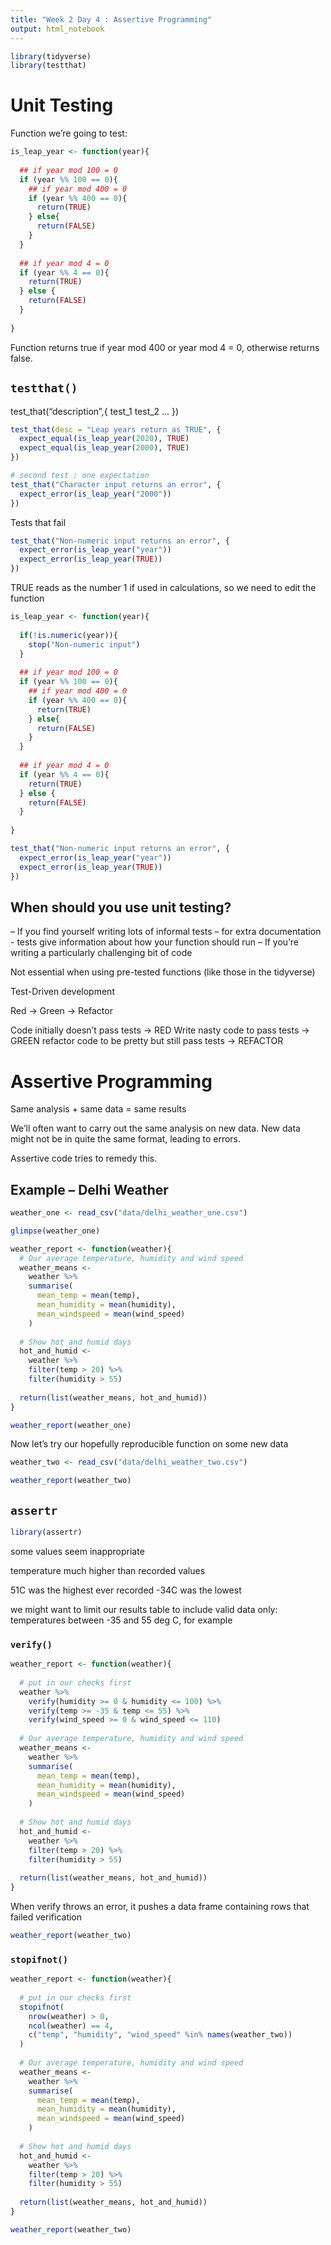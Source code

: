 ```yaml
---
title: "Week 2 Day 4 : Assertive Programming"
output: html_notebook
---
```


```r
library(tidyverse)
library(testthat)
```

# Unit Testing

Function we're going to test:

```r
is_leap_year <- function(year){
  
  ## if year mod 100 = 0
  if (year %% 100 == 0){
    ## if year mod 400 = 0
    if (year %% 400 == 0){
      return(TRUE)
    } else{
      return(FALSE)
    }
  } 
    
  ## if year mod 4 = 0
  if (year %% 4 == 0){
    return(TRUE)
  } else {
    return(FALSE)
  }
  
}
```

Function returns true if year mod 400 or year mod 4 = 0, otherwise returns false.

## `testthat()`

test_that("description",{
  test_1
  test_2
  ...
})

```r
test_that(desc = "Leap years return as TRUE", {
  expect_equal(is_leap_year(2020), TRUE)
  expect_equal(is_leap_year(2000), TRUE)
})
```
```r
# second test : one expectation
test_that("Character input returns an error", {
  expect_error(is_leap_year("2000"))
})
```

Tests that fail

```r
test_that("Non-numeric input returns an error", {
  expect_error(is_leap_year("year"))
  expect_error(is_leap_year(TRUE))
})
```

TRUE reads as the number 1 if used in calculations, so we need to edit the function

```r
is_leap_year <- function(year){
  
  if(!is.numeric(year)){
    stop("Non-numeric input")
  }
  
  ## if year mod 100 = 0
  if (year %% 100 == 0){
    ## if year mod 400 = 0
    if (year %% 400 == 0){
      return(TRUE)
    } else{
      return(FALSE)
    }
  } 
    
  ## if year mod 4 = 0
  if (year %% 4 == 0){
    return(TRUE)
  } else {
    return(FALSE)
  }
  
}
```

```r
test_that("Non-numeric input returns an error", {
  expect_error(is_leap_year("year"))
  expect_error(is_leap_year(TRUE))
})
```

## When should you use unit testing?

-- If you find yourself writing lots of informal tests
-- for extra documentation - tests give information about how your function should run
-- If you're writing a particularly challenging bit of code

Not essential when using pre-tested functions (like those in the tidyverse)

Test-Driven development

Red -> Green -> Refactor

Code initially doesn't pass tests -> RED
Write nasty code to pass tests -> GREEN
refactor code to be pretty but still pass tests -> REFACTOR

# Assertive Programming

Same analysis + same data = same results

We'll often want to carry out the same analysis on new data. New data might not be in quite the same format, leading to errors.

Assertive code tries to remedy this.

## Example -- Delhi Weather

```r
weather_one <- read_csv("data/delhi_weather_one.csv")

glimpse(weather_one)
```

```r
weather_report <- function(weather){
  # Our average temperature, humidity and wind speed 
  weather_means <- 
    weather %>% 
    summarise(
      mean_temp = mean(temp),
      mean_humidity = mean(humidity),
      mean_windspeed = mean(wind_speed)
    )
  
  # Show hot and humid days
  hot_and_humid <- 
    weather %>% 
    filter(temp > 20) %>% 
    filter(humidity > 55)
  
  return(list(weather_means, hot_and_humid))
}

weather_report(weather_one)
```

Now let's try our hopefully reproducible function on some new data

```r
weather_two <- read_csv("data/delhi_weather_two.csv")
```
```r
weather_report(weather_two)
```

## `assertr`

```r
library(assertr)
```

some values seem inappropriate

temperature much higher than recorded values

51C was the highest ever recorded
-34C was the lowest

we might want to limit our results table to include valid data only: temperatures between -35 and 55 deg C, for example

### `verify()`

```r
weather_report <- function(weather){
  
  # put in our checks first
  weather %>% 
    verify(humidity >= 0 & humidity <= 100) %>% 
    verify(temp >= -35 & temp <= 55) %>% 
    verify(wind_speed >= 0 & wind_speed <= 110)
  
  # Our average temperature, humidity and wind speed 
  weather_means <- 
    weather %>% 
    summarise(
      mean_temp = mean(temp),
      mean_humidity = mean(humidity),
      mean_windspeed = mean(wind_speed)
    )
  
  # Show hot and humid days
  hot_and_humid <- 
    weather %>% 
    filter(temp > 20) %>% 
    filter(humidity > 55)
  
  return(list(weather_means, hot_and_humid))
}

```

When verify throws an error, it pushes a data frame containing rows that failed verification

```r
weather_report(weather_two)
```

### `stopifnot()`

```r
weather_report <- function(weather){
  
  # put in our checks first
  stopifnot(
    nrow(weather) > 0,
    ncol(weather) == 4,
    c("temp", "humidity", "wind_speed" %in% names(weather_two))
  )
  
  # Our average temperature, humidity and wind speed 
  weather_means <- 
    weather %>% 
    summarise(
      mean_temp = mean(temp),
      mean_humidity = mean(humidity),
      mean_windspeed = mean(wind_speed)
    )
  
  # Show hot and humid days
  hot_and_humid <- 
    weather %>% 
    filter(temp > 20) %>% 
    filter(humidity > 55)
  
  return(list(weather_means, hot_and_humid))
}
```

```r
weather_report(weather_two)
```


